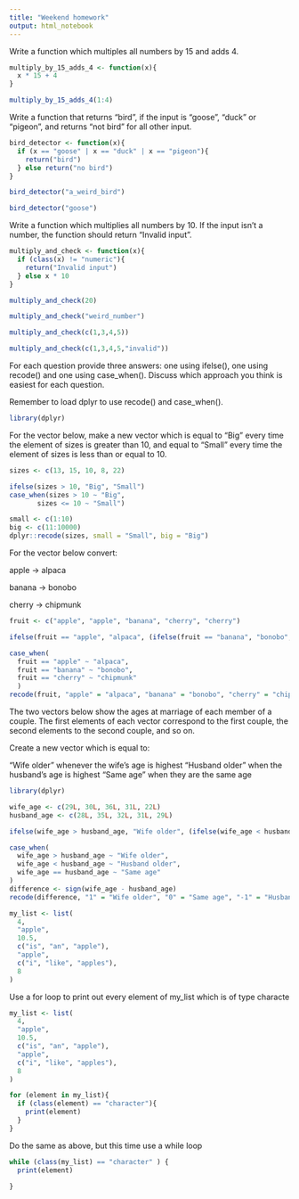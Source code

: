 ```yaml
---
title: "Weekend homework"
output: html_notebook
---
```

Write a function which multiples all numbers by 15 and adds 4.

```r
multiply_by_15_adds_4 <- function(x){
  x * 15 + 4
}

multiply_by_15_adds_4(1:4)
```

Write a function that returns “bird”, if the input is “goose”, “duck” or “pigeon”, and returns “not bird” for all other input.

```r
bird_detector <- function(x){
  if (x == "goose" | x == "duck" | x == "pigeon"){
    return("bird")
  } else return("no bird")
}

bird_detector("a_weird_bird")

bird_detector("goose")
```

Write a function which multiplies all numbers by 10. If the input isn’t a number, the function should return “Invalid input”.

```r
multiply_and_check <- function(x){
  if (class(x) != "numeric"){
    return("Invalid input")
  } else x * 10
}

multiply_and_check(20)

multiply_and_check("weird_number")

multiply_and_check(c(1,3,4,5))

multiply_and_check(c(1,3,4,5,"invalid"))
```

For each question provide three answers: one using ifelse(), one using recode() and one using case_when(). Discuss which approach you think is easiest for each question.

Remember to load dplyr to use recode() and case_when().

```r
library(dplyr)

```

For the vector below, make a new vector which is equal to “Big” every time the element of sizes is greater than 10, and equal to “Small” every time the element of sizes is less than or equal to 10.

```r
sizes <- c(13, 15, 10, 8, 22)

ifelse(sizes > 10, "Big", "Small")
case_when(sizes > 10 ~ "Big",
       sizes <= 10 ~ "Small")

small <- c(1:10)
big <- c(11:10000)
dplyr::recode(sizes, small = "Small", big = "Big")

```

For the vector below convert:

apple → alpaca

banana → bonobo

cherry → chipmunk

```r
fruit <- c("apple", "apple", "banana", "cherry", "cherry")

ifelse(fruit == "apple", "alpaca", (ifelse(fruit == "banana", "bonobo", (ifelse(fruit == "cherry", "chipmunk", fruit)))) ) 

case_when(
  fruit == "apple" ~ "alpaca",
  fruit == "banana" ~ "bonobo",
  fruit == "cherry" ~ "chipmunk"
  )
recode(fruit, "apple" = "alpaca", "banana" = "bonobo", "cherry" = "chipmunk")
```

The two vectors below show the ages at marriage of each member of a couple. The first elements of each vector correspond to the first couple, the second elements to the second couple, and so on.

Create a new vector which is equal to:

“Wife older” whenever the wife’s age is highest “Husband older” when the husband’s age is highest “Same age” when they are the same age

```r
library(dplyr)

wife_age <- c(29L, 30L, 36L, 31L, 22L)
husband_age <- c(28L, 35L, 32L, 31L, 29L)

ifelse(wife_age > husband_age, "Wife older", (ifelse(wife_age < husband_age, "Husband older", "Same age")))

case_when(
  wife_age > husband_age ~ "Wife older",
  wife_age < husband_age ~ "Husband older",
  wife_age == husband_age ~ "Same age"
)
difference <- sign(wife_age - husband_age)
recode(difference, "1" = "Wife older", "0" = "Same age", "-1" = "Husband older")
```

```r
my_list <- list(
  4,
  "apple",
  10.5,
  c("is", "an", "apple"),
  "apple",
  c("i", "like", "apples"),
  8
)
```

Use a for loop to print out every element of my_list which is of type characte

```r

my_list <- list(
  4,
  "apple",
  10.5,
  c("is", "an", "apple"),
  "apple",
  c("i", "like", "apples"),
  8
)

for (element in my_list){
  if (class(element) == "character"){
    print(element)
  } 
}
```
Do the same as above, but this time use a while loop

```r
while (class(my_list) == "character" ) {
  print(element)
  
}
```


